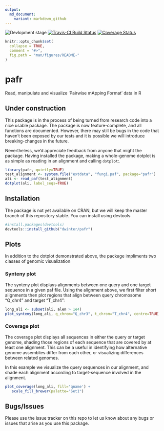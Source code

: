 ```yaml
---
output:
  md_document:
    variant: markdown_github
---
```

<!-- README.md is generated from README.Rmd. Please edit that file -->
![Devlopment stage](https://img.shields.io/badge/development--stage-beta-orange)
[![Travis-CI Build Status](https://travis-ci.org/dwinter/pafr.svg?branch=master)](https://travis-ci.org/dwinter/pafr)
[![Coverage Status](https://img.shields.io/codecov/c/github/dwinter/pafr/master.svg)](https://codecov.io/github/dwinter/pafr?branch=master)

```r
knitr::opts_chunk$set(
  collapse = TRUE,
  comment = "#>",
  fig.path = "man/figures/README-"
)
```

# pafr

Read, manipulate and visualize 'Pairwise mApping Format' data in R

## Under construction

This package is in the process of being turned from research code into a nice
usable package. The package is now feature-complete, and all functions are
documented. However, there may still be bugs in the code that haven't been
exposed by our tests and it is possible we will introduce breaking-changes
in the future.

Nevertheless, we'd appreciate feedback from anyone that might the package.
Having installed the package, making a whole-genome dotplot is as simple as 
reading in an alignment and calling `dotplot`:.

```r
library(pafr, quietly=TRUE)
test_alignment <- system.file("extdata", "fungi.paf", package="pafr")
ali <- read_paf(test_alignment)
dotplot(ali, label_seqs=TRUE)
```

## Installation

The package is not yet available on CRAN, but we will keep the master branch of
this repository stable. You can install using devtools

```r
#install.packages(devtools)
devtools::install_github("dwinter/pafr")
```

## Plots

In addition to the dotplot demonstrated above, the package impliments two
classes of genomic visualization

### Synteny plot

The synteny plot displays alignments between one query and one target sequence
in a given paf file. Using the alignment above, we first filter short alignments 
then plot regions that align between query chromosome "Q_chr4" and target 
"T_chr4":

```r
long_ali <- subset(ali, alen > 1e4)
plot_synteny(long_ali, q_chrom="Q_chr3", t_chrom="T_chr4", centre=TRUE)
```

### Coverage plot

The coverage plot displays all sequences in either the query or target genome,
shading those regions of each sequence that are covered by at least one
alignment. This can be a useful in identifying how alternative genome assemblies 
differ from each other, or visualizing differences between related genomes.

In this example we visualize the query sequences in our alignment, and shade
each alignment according to target-sequence involved in the alignment.

```r
plot_coverage(long_ali, fill='qname') +
   scale_fill_brewer(palette="Set1")
```
## Bugs/Issues

Please use the issue tracker on this repo to let us know about any bugs or
issues that arise as you use this package.

  
